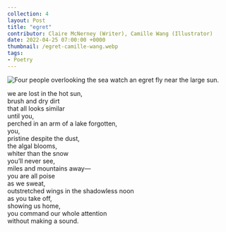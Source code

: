 ---
collection: 4
layout: Post
title: "egret"
contributor: Claire McNerney (Writer), Camille Wang (Illustrator)
date: 2022-04-25 07:00:00 +0000
thumbnail: /egret-camille-wang.webp
tags: 
- Poetry
---
<div class="center">
    <img src="/images/4/egret-camille-wang.jpg" 
        alt="Four people overlooking the sea watch an egret fly near the large sun."
        class="w450" />
</div>

we are lost in the hot sun,<br />
brush and dry dirt<br />
that all looks similar<br />
until you,<br />
perched in an arm of a lake forgotten,<br />
you,<br />
pristine despite the dust,<br />
the algal blooms,<br />
whiter than the snow<br />
you’ll never see,<br />
miles and mountains away&mdash;<br />
you are all poise<br />
as we sweat,<br />
outstretched wings in the shadowless noon<br />
as you take off,<br />
showing us home,<br />
you command our whole attention<br />
without making a sound.
